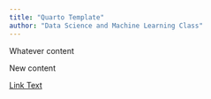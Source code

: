 ```yaml
---
title: "Quarto Template"
author: "Data Science and Machine Learning Class"
---
```


Whatever content

New content

[Link Text](https://wifo.ac.at){target="_blank" .myLink}
